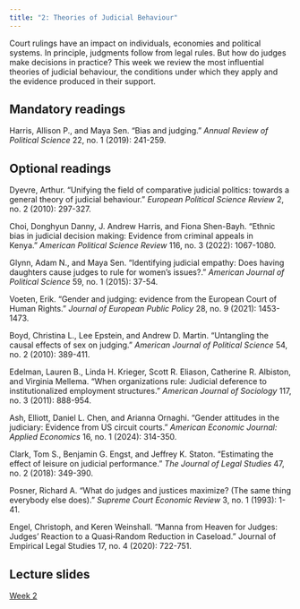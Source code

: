 ```yaml
---
title: "2: Theories of Judicial Behaviour"
---
```


Court rulings have an impact on individuals, economies and political systems. In principle, judgments follow from legal rules. But how do judges make decisions in practice? This week we review the most influential theories of judicial behaviour, the conditions under which they apply and the evidence produced in their support.

## Mandatory readings

Harris, Allison P., and Maya Sen. "Bias and judging." *Annual Review of Political Science* 22, no. 1 (2019): 241-259.

## Optional readings

Dyevre, Arthur. "Unifying the field of comparative judicial politics: towards a general theory of judicial behaviour." *European Political Science Review* 2, no. 2 (2010): 297-327.

Choi, Donghyun Danny, J. Andrew Harris, and Fiona Shen-Bayh. "Ethnic bias in judicial decision making: Evidence from criminal appeals in Kenya." *American Political Science Review* 116, no. 3 (2022): 1067-1080.

Glynn, Adam N., and Maya Sen. "Identifying judicial empathy: Does having daughters cause judges to rule for women's issues?." *American Journal of Political Science* 59, no. 1 (2015): 37-54.

Voeten, Erik. "Gender and judging: evidence from the European Court of Human Rights." *Journal of European Public Policy* 28, no. 9 (2021): 1453-1473.

Boyd, Christina L., Lee Epstein, and Andrew D. Martin. "Untangling the causal effects of sex on judging." *American Journal of Political Science* 54, no. 2 (2010): 389-411.

Edelman, Lauren B., Linda H. Krieger, Scott R. Eliason, Catherine R. Albiston, and Virginia Mellema. "When organizations rule: Judicial deference to institutionalized employment structures." *American Journal of Sociology* 117, no. 3 (2011): 888-954.

Ash, Elliott, Daniel L. Chen, and Arianna Ornaghi. "Gender attitudes in the judiciary: Evidence from US circuit courts." *American Economic Journal: Applied Economics* 16, no. 1 (2024): 314-350.

Clark, Tom S., Benjamin G. Engst, and Jeffrey K. Staton. "Estimating the effect of leisure on judicial performance." *The Journal of Legal Studies* 47, no. 2 (2018): 349-390.

Posner, Richard A. "What do judges and justices maximize? (The same thing everybody else does)." *Supreme Court Economic Review* 3, no. 1 (1993): 1-41.

Engel, Christoph, and Keren Weinshall. "Manna from Heaven for Judges: Judges’ Reaction to a Quasi‐Random Reduction in Caseload." Journal of Empirical Legal Studies 17, no. 4 (2020): 722-751.

## Lecture slides

[Week 2](lectures/02-theories-judging.html)

